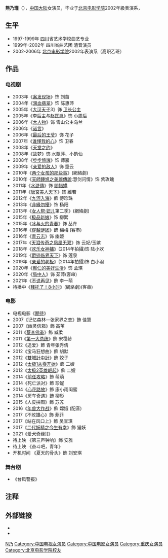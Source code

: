 {{BLP unsourced|time=2019-10-03}}
{{藝人
| 姓名 = 熊乃瑾  
| 類型 = 女演员
| 圖片 = 
| 圖片尺寸 = 
| 圖片簡介 = 
| 羅馬拼音 =Xiong Nai Jin
| 英文名 = Jinn Xiong
| 國籍 = {{PRC}}
| 民族 = 汉族
| 籍貫 =
| 出生日期 = {{birth_date_and_age|1982|10|14|}} 
| 出生地點 = {{CHN}}[[重庆市|重庆市]]
| 逝世日期 =  
| 逝世地點 = 
| 職業 = 演员
| 語言 = 國語
| 母校 = [[北京电影学院|北京电影学院]]表演系（高職乙班）
| 宗教信仰 = 
| 配偶 =
| 出身地 = 
| 出道作 = 
| 出道日期 = 
| 代表作 = 《[[大汉天子|大汉天子]]3》<BR>《[[李後主與趙匡胤|李後主與趙匡胤]]》<BR>《[[故梦|故梦]]》<BR>《[[水滸傳_(2011年電視劇)|新水浒传]]》
| 活躍年代 = 
| 唱片公司 = 
| 經紀公司 = [[拾捌文化|拾捌文化]]
| 網站 =  [http://weibo.com/xiongnaijin 新浪微博]
| 獎項 = 
| IMDb = 
}}
'''熊乃瑾'''（{{bd|1982年|10月14日|catIdx=X}}），[[中国大陆|中国大陆]]女演员，毕业于[[北京电影学院|北京电影学院]]2002年級表演系，{{fact|素有北影“小[[范冰冰|范冰冰]]”之称。}}

==生平==
* 1997-1999年 [[四川|四川]]省艺术学校曲艺专业  
* 1999年-2002年 四川省曲艺团 清音演员 
* 2002-2006年 [[北京电影学院|北京电影学院]]2002年表演系（高职乙班）

==作品==
===电视剧===
*2003年《[[案发现场|案发现场]]》饰 刘苗
*2004年《[[滴血翡翠|滴血翡翠]]》饰 陈惠萍 
*2005年《[[大汉天子|大汉天子]]3》饰 [[卫长公主|卫长公主]] 
*2005年《[[李后主与赵匡胤|李后主与赵匡胤]]》饰 [[小周后|小周后]] 
*2006年《[[大人物|大人物]]》饰 雪山公主乌兰
*2006年《[[诺言|诺言]]》
*2006年《[[最后的王爷|最后的王爷]]》饰 花子
*2007年《[[谁懂我的心|谁懂我的心]]》饰 卫春 
*2008年《[[天堂之约|天堂之约]]》
*2008年《[[故梦|故梦]]》饰 水飘萍、小韵仙 
*2008年《[[步步惊魂|步步惊魂]]》饰 师嘉
*2009年《[[亲爱的敌人|亲爱的敌人]]》饰 童云
*2010年《[[两个女孩的那些事|两个女孩的那些事]]》(網絡劇)
*2010年《[[天師鍾馗之美麗傳說|天師鍾馗之美麗傳說]]:慧剑问情》饰 紫玫瑰
*2011年《[[水滸傳_(2011年電視劇)|水滸傳]]》饰 [[阎婆惜|閻惜嬌]]
*2011年《[[唐宮美人天下|唐宮美人天下]]》饰 離若
*2012年《[[九河入海|九河入海]]》飾 傅珍珠
*2013年《[[非緣勿擾|非緣勿擾]]》饰 杨阳
*2013年《[[女人帮·妞儿|女人帮·妞儿]]第二季》(網絡劇)
*2015年《[[极品新娘|极品新娘]]》饰 柳絮
*2015年《[[冰与火的青春|冰与火的青春]]》饰 丛卉
*2016年《[[穿越谜团|穿越谜团]]》飾 梅梅 (客串)
*2016年《[[青云志|青云志]]》饰 幽姬
*2017年《[[天泪传奇之凤凰无双|天泪传奇之凤凰无双]]》饰 云妃/玉嫔
*2018年《[[欢乐女神捕|欢乐女神捕]]》(2014年拍攝)饰 陆小欢
*2019年《[[爵迹临界天下|爵迹临界天下]]》饰 莲泉
*2019年《[[亲爱的老板|亲爱的老板]]》(2014年拍攝)饰 白小羽
*2020年《[[郝仁的美好生活|郝仁的美好生活]]》饰 孟琪
*2020年《[[局中人|局中人]]》饰 茹萍(客串)
*2021年《[[不说再见|不说再见]]》飾 李一萌
*待播中《[[拜托了！8小时|拜托了！8小时]]》(網絡劇)(客串)

===电影===
*电视电影《[[期待|期待]]》
*2007《记忆森林―张家界之恋》飾 佳慧
*2007《幽灵信箱》飾 高苇
*2011《[[蔡李佛拳|蔡李佛拳]]》飾 臧柔
*2011《[[第一大总统|第一大总统]]》飾 宋霭龄
*2012《追爱》飾 青年张秀倩
*2012《宝马狂想曲》飾 胡默 
*2012《[[雙城計中計|雙城計中計]]》飾 餃子
*2012《[[太极1从零开始|太极1从零开始]]》飾 二嫂
*2012《[[太极2英雄崛起|太极2英雄崛起]]》飾 二嫂
*2014《[[前任攻略|前任攻略]]》飾 萌萌
*2014《死亡派对》飾 珍妮
*2014《[[心花路放|心花路放]]》飾 康小雨闺蜜
*2014《房车奇遇》飾 柳彤
*2015《人皮拼图》飾 苏苏
*2016《[[年兽大作战|年兽大作战]]》飾 嫦娥  (配音)
*2017《不败雄心》飾 菲菲
*2017《站在风口上》飾  吴宣琪
*2017《[[二代妖精之今生有幸|二代妖精之今生有幸]]》飾 猫妖
*2021《爱犬奇缘]]》
*待上映 《第三声钟响》飾  安雅
*待上映 《奋斗吧，青年》
*开机时间 《夏天的骨头》飾 刘安琪

===舞台剧===
*《台风警报》

== 注释 ==
<div class="references-small">
<references />
</div>

==外部链接==
*{{新浪博客|xiongnaijin}}
*{{Sinaweibo|xiongnaijin}}

{{DEFAULTSORT:Xiong熊}}
[[Category:熊姓|N乃]]
[[Category:中国电视女演员|Category:中国电视女演员]]
[[Category:中国电影女演员|Category:中国电影女演员]]
[[Category:重庆女演员|Category:重庆女演员]]
[[Category:北京电影学院校友|Category:北京电影学院校友]]